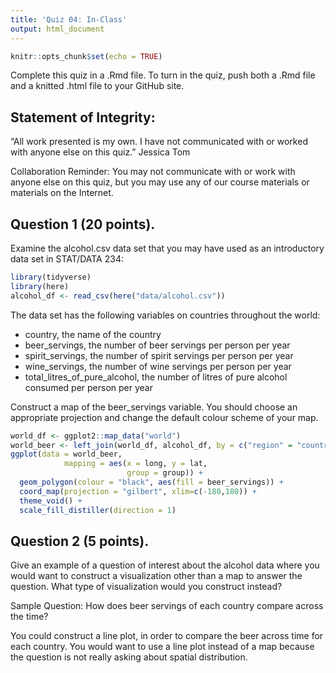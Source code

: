 ```yaml
---
title: 'Quiz 04: In-Class'
output: html_document
---
```


```r
knitr::opts_chunk$set(echo = TRUE)
```

Complete this quiz in a .Rmd file. To turn in the quiz, push both a .Rmd file and a knitted .html file to your GitHub site.

## Statement of Integrity:

“All work presented is my own. I have not communicated with or worked with anyone else on this quiz.” Jessica Tom

Collaboration Reminder: You may not communicate with or work with anyone else on this quiz, but you may use any of our course materials or materials on the Internet.


## Question 1 (20 points). 

Examine the alcohol.csv data set that you may have used as an introductory data set in STAT/DATA 234:

```r
library(tidyverse)
library(here)
alcohol_df <- read_csv(here("data/alcohol.csv"))
```

The data set has the following variables on countries throughout the world:

* country, the name of the country
* beer_servings, the number of beer servings per person per year
* spirit_servings, the number of spirit servings per person per year
* wine_servings, the number of wine servings per person per year
* total_litres_of_pure_alcohol, the number of litres of pure alcohol consumed per person per year

Construct a map of the beer_servings variable. You should choose an appropriate projection and change the default colour scheme of your map.
```r
world_df <- ggplot2::map_data("world")
world_beer <- left_join(world_df, alcohol_df, by = c("region" = "country"))
ggplot(data = world_beer,
            mapping = aes(x = long, y = lat,
                          group = group)) +
  geom_polygon(colour = "black", aes(fill = beer_servings)) +
  coord_map(projection = "gilbert", xlim=c(-180,180)) +
  theme_void() +
  scale_fill_distiller(direction = 1) 
```

## Question 2 (5 points). 

Give an example of a question of interest about the alcohol data where you would want to construct a visualization other than a map to answer the question. What type of visualization would you construct instead?

Sample Question: How does beer servings of each country compare across the time? 

You could construct a line plot, in order to compare the beer across time for each country. You would want to use a line plot instead of a map because the question is not really asking about spatial distribution. 
